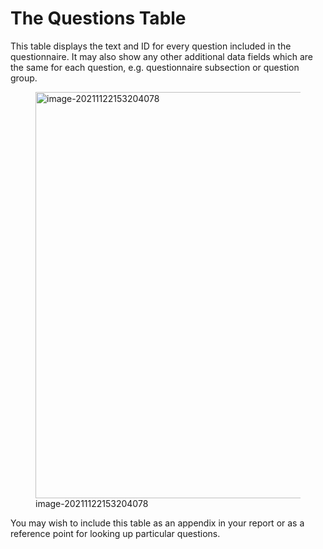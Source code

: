# The Questions Table{#xthe-questions-table-old}

This table displays the text and ID for every question included in the questionnaire. It may also show any other additional data fields which are the same for each question, e.g. questionnaire subsection or question group.

![image-20211122153204078](_assets/image-20211122153204078.png){width=650}

You may wish to include this table as an appendix in your report or as a reference point for looking up particular questions.
